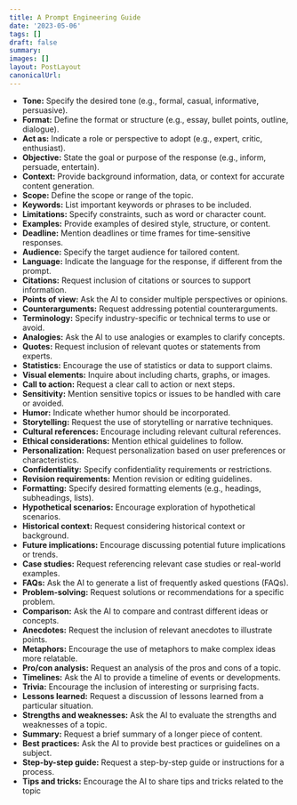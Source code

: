 ```yaml
---
title: A Prompt Engineering Guide
date: '2023-05-06'
tags: []
draft: false
summary:
images: []
layout: PostLayout
canonicalUrl:
---
```


- **Tone:** Specify the desired tone (e.g., formal, casual, informative, persuasive).
- **Format:** Define the format or structure (e.g., essay, bullet points, outline, dialogue).
- **Act as:** Indicate a role or perspective to adopt (e.g., expert, critic, enthusiast).
- **Objective:** State the goal or purpose of the response (e.g., inform, persuade, entertain).
- **Context:** Provide background information, data, or context for accurate content generation.
- **Scope:** Define the scope or range of the topic.
- **Keywords:** List important keywords or phrases to be included.
- **Limitations:** Specify constraints, such as word or character count.
- **Examples:** Provide examples of desired style, structure, or content.
- **Deadline:** Mention deadlines or time frames for time-sensitive responses.
- **Audience:** Specify the target audience for tailored content.
- **Language:** Indicate the language for the response, if different from the prompt.
- **Citations:** Request inclusion of citations or sources to support information.
- **Points of view:** Ask the AI to consider multiple perspectives or opinions.
- **Counterarguments:** Request addressing potential counterarguments.
- **Terminology:** Specify industry-specific or technical terms to use or avoid.
- **Analogies:** Ask the AI to use analogies or examples to clarify concepts.
- **Quotes:** Request inclusion of relevant quotes or statements from experts.
- **Statistics:** Encourage the use of statistics or data to support claims.
- **Visual elements:** Inquire about including charts, graphs, or images.
- **Call to action:** Request a clear call to action or next steps.
- **Sensitivity:** Mention sensitive topics or issues to be handled with care or avoided.
- **Humor:** Indicate whether humor should be incorporated.
- **Storytelling:** Request the use of storytelling or narrative techniques.
- **Cultural references:** Encourage including relevant cultural references.
- **Ethical considerations:** Mention ethical guidelines to follow.
- **Personalization:** Request personalization based on user preferences or characteristics.
- **Confidentiality:** Specify confidentiality requirements or restrictions.
- **Revision requirements:** Mention revision or editing guidelines.
- **Formatting:** Specify desired formatting elements (e.g., headings, subheadings, lists).
- **Hypothetical scenarios:** Encourage exploration of hypothetical scenarios.
- **Historical context:** Request considering historical context or background.
- **Future implications:** Encourage discussing potential future implications or trends.
- **Case studies:** Request referencing relevant case studies or real-world examples.
- **FAQs:** Ask the AI to generate a list of frequently asked questions (FAQs).
- **Problem-solving:** Request solutions or recommendations for a specific problem.
- **Comparison:** Ask the AI to compare and contrast different ideas or concepts.
- **Anecdotes:** Request the inclusion of relevant anecdotes to illustrate points.
- **Metaphors:** Encourage the use of metaphors to make complex ideas more relatable.
- **Pro/con analysis:** Request an analysis of the pros and cons of a topic.
- **Timelines:** Ask the AI to provide a timeline of events or developments.
- **Trivia:** Encourage the inclusion of interesting or surprising facts.
- **Lessons learned:** Request a discussion of lessons learned from a particular situation.
- **Strengths and weaknesses:** Ask the AI to evaluate the strengths and weaknesses of a topic.
- **Summary:** Request a brief summary of a longer piece of content.
- **Best practices:** Ask the AI to provide best practices or guidelines on a subject.
- **Step-by-step guide:** Request a step-by-step guide or instructions for a process.
- **Tips and tricks:** Encourage the AI to share tips and tricks related to the topic
